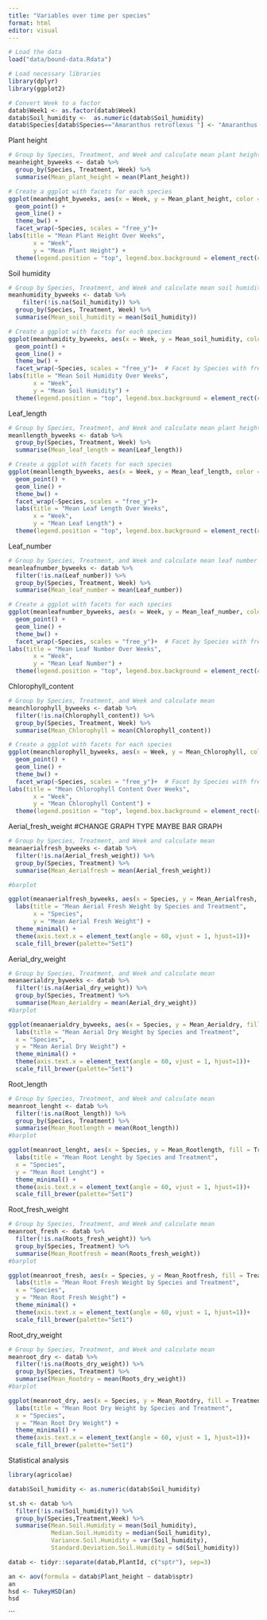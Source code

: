 ```yaml
---
title: "Variables over time per species"
format: html
editor: visual
---
```


```r
# Load the data
load("data/bound-data.Rdata")

# Load necessary libraries
library(dplyr)
library(ggplot2)

# Convert Week to a factor
datab$Week1 <- as.factor(datab$Week)
datab$Soil_humidity <-  as.numeric(datab$Soil_humidity)
datab$Species[datab$Species=="Amaranthus retroflexus "] <- "Amaranthus retroflexus" 
```

Plant height

```r
# Group by Species, Treatment, and Week and calculate mean plant height
meanheight_byweeks <- datab %>%
  group_by(Species, Treatment, Week) %>%
  summarise(Mean_plant_height = mean(Plant_height))

# Create a ggplot with facets for each species
ggplot(meanheight_byweeks, aes(x = Week, y = Mean_plant_height, color = Treatment, group = Treatment)) +
  geom_point() +
  geom_line() +
  theme_bw() +
  facet_wrap(~Species, scales = "free_y")+
labs(title = "Mean Plant Height Over Weeks",
       x = "Week",
       y = "Mean Plant Height") +
  theme(legend.position = "top", legend.box.background = element_rect(colour = "black")) # Facet by Species with free y-axis scales

```

Soil humidity

```r
# Group by Species, Treatment, and Week and calculate mean soil humidity
meanhumidity_byweeks <- datab %>%
    filter(!is.na(Soil_humidity)) %>%
  group_by(Species, Treatment, Week) %>%
  summarise(Mean_soil_humidity = mean(Soil_humidity))

# Create a ggplot with facets for each species
ggplot(meanhumidity_byweeks, aes(x = Week, y = Mean_soil_humidity, color = Treatment, group = Treatment)) +
  geom_point() +
  geom_line() +
  theme_bw() +
  facet_wrap(~Species, scales = "free_y")+  # Facet by Species with free y-axis scales
labs(title = "Mean Soil Humidity Over Weeks",
       x = "Week",
       y = "Mean Soil Humidity") +
  theme(legend.position = "top", legend.box.background = element_rect(colour = "black"))
```

Leaf_length

```r
# Group by Species, Treatment, and Week and calculate mean plant height
meanllength_byweeks <- datab %>%
  group_by(Species, Treatment, Week) %>%
  summarise(Mean_leaf_length = mean(Leaf_length))

# Create a ggplot with facets for each species
ggplot(meanllength_byweeks, aes(x = Week, y = Mean_leaf_length, color = Treatment, group = Treatment)) +
  geom_point() +
  geom_line() +
  theme_bw() +
  facet_wrap(~Species, scales = "free_y")+
  labs(title = "Mean Leaf Length Over Weeks",
       x = "Week",
       y = "Mean Leaf Length") +
  theme(legend.position = "top", legend.box.background = element_rect(colour = "black"))# Facet by Species with free y-axis scales
```
Leaf_number
```r
# Group by Species, Treatment, and Week and calculate mean leaf number
meanleafnumber_byweeks <- datab %>%
  filter(!is.na(Leaf_number)) %>%
  group_by(Species, Treatment, Week) %>%
  summarise(Mean_leaf_number = mean(Leaf_number))

# Create a ggplot with facets for each species
ggplot(meanleafnumber_byweeks, aes(x = Week, y = Mean_leaf_number, color = Treatment, group = Treatment)) +
  geom_point() +
  geom_line() +
  theme_bw() +
  facet_wrap(~Species, scales = "free_y")+  # Facet by Species with free y-axis scales
labs(title = "Mean Leaf Number Over Weeks",
       x = "Week",
       y = "Mean Leaf Number") +
  theme(legend.position = "top", legend.box.background = element_rect(colour = "black"))
```
Chlorophyll_content
```r
# Group by Species, Treatment, and Week and calculate mean 
meanchlorophyll_byweeks <- datab %>%
  filter(!is.na(Chlorophyll_content)) %>%
  group_by(Species, Treatment, Week) %>%
  summarise(Mean_Chlorophyll = mean(Chlorophyll_content))

# Create a ggplot with facets for each species
ggplot(meanchlorophyll_byweeks, aes(x = Week, y = Mean_Chlorophyll, color = Treatment, group = Treatment)) +
  geom_point() +
  geom_line() +
  theme_bw() +
  facet_wrap(~Species, scales = "free_y")+  # Facet by Species with free y-axis scales
labs(title = "Mean Chlorophyll Content Over Weeks",
       x = "Week",
       y = "Mean Chlorophyll Content") +
  theme(legend.position = "top", legend.box.background = element_rect(colour = "black"))
```
Aerial_fresh_weight #CHANGE GRAPH TYPE MAYBE BAR GRAPH
```r
# Group by Species, Treatment, and Week and calculate mean 
meanaerialfresh_byweeks <- datab %>%
  filter(!is.na(Aerial_fresh_weight)) %>%
  group_by(Species, Treatment) %>%
  summarise(Mean_Aerialfresh = mean(Aerial_fresh_weight))

#barplot

ggplot(meanaerialfresh_byweeks, aes(x = Species, y = Mean_Aerialfresh, fill = Treatment, colour = Treatment)) +   geom_bar(stat = "identity", position = "dodge")+
  labs(title = "Mean Aerial Fresh Weight by Species and Treatment",
       x = "Species",
       y = "Mean Aerial Fresh Weight") +
  theme_minimal() +
  theme(axis.text.x = element_text(angle = 60, vjust = 1, hjust=1))+
  scale_fill_brewer(palette="Set1") 

```

Aerial_dry_weight
```r
# Group by Species, Treatment, and Week and calculate mean 
meanaerialdry_byweeks <- datab %>%
  filter(!is.na(Aerial_dry_weight)) %>%
  group_by(Species, Treatment) %>%
  summarise(Mean_Aerialdry = mean(Aerial_dry_weight))
#barplot

ggplot(meanaerialdry_byweeks, aes(x = Species, y = Mean_Aerialdry, fill = Treatment, colour = Treatment)) +   geom_bar(stat = "identity", position = "dodge")+
  labs(title = "Mean Aerial Dry Weight by Species and Treatment",
  x = "Species",
  y = "Mean Aerial Dry Weight") +
  theme_minimal() +
  theme(axis.text.x = element_text(angle = 60, vjust = 1, hjust=1))+
  scale_fill_brewer(palette="Set1") 
```

Root_length 
```r
# Group by Species, Treatment, and Week and calculate mean 
meanroot_lenght <- datab %>%
  filter(!is.na(Root_length)) %>%
  group_by(Species, Treatment) %>%
  summarise(Mean_Rootlength = mean(Root_length))
#barplot

ggplot(meanroot_lenght, aes(x = Species, y = Mean_Rootlength, fill = Treatment, colour = Treatment)) +   geom_bar(stat = "identity", position = "dodge")+
  labs(title = "Mean Root Lenght by Species and Treatment",
  x = "Species",
  y = "Mean Root Lenght") +
  theme_minimal() +
  theme(axis.text.x = element_text(angle = 60, vjust = 1, hjust=1))+
  scale_fill_brewer(palette="Set1")
```

Root_fresh_weight
```r
# Group by Species, Treatment, and Week and calculate mean 
meanroot_fresh <- datab %>%
  filter(!is.na(Roots_fresh_weight)) %>%
  group_by(Species, Treatment) %>%
  summarise(Mean_Rootfresh = mean(Roots_fresh_weight))
#barplot

ggplot(meanroot_fresh, aes(x = Species, y = Mean_Rootfresh, fill = Treatment, colour = Treatment)) +   geom_bar(stat = "identity", position = "dodge")+
  labs(title = "Mean Root Fresh Weight by Species and Treatment",
  x = "Species",
  y = "Mean Root Fresh Weight") +
  theme_minimal() +
  theme(axis.text.x = element_text(angle = 60, vjust = 1, hjust=1))+
  scale_fill_brewer(palette="Set1")
```

Root_dry_weight
```r
# Group by Species, Treatment, and Week and calculate mean 
meanroot_dry <- datab %>%
  filter(!is.na(Roots_dry_weight)) %>%
  group_by(Species, Treatment) %>%
  summarise(Mean_Rootdry = mean(Roots_dry_weight))
#barplot

ggplot(meanroot_dry, aes(x = Species, y = Mean_Rootdry, fill = Treatment, colour = Treatment)) +   geom_bar(stat = "identity", position = "dodge")+
  labs(title = "Mean Root Dry Weight by Species and Treatment",
  x = "Species",
  y = "Mean Root Dry Weight") +
  theme_minimal() +
  theme(axis.text.x = element_text(angle = 60, vjust = 1, hjust=1))+
  scale_fill_brewer(palette="Set1")
```


Statistical analysis

```r
library(agricolae)

datab$Soil_humidity <- as.numeric(datab$Soil_humidity)

st.sh <- datab %>%
  filter(!is.na(Soil_humidity)) %>%
  group_by(Species,Treatment,Week) %>%
  summarise(Mean.Soil.Humidity = mean(Soil_humidity),
            Median.Soil.Humidity = median(Soil_humidity),
            Variance.Soil.Humidity = var(Soil_humidity),
            Standard.Deviation.Soil.Humidity = sd(Soil_humidity))

datab <- tidyr::separate(datab,PlantId, c("sptr"), sep=3)

an <- aov(formula = datab$Plant_height ~ datab$sptr)
an
hsd <- TukeyHSD(an)
hsd
```

\`\`\`
